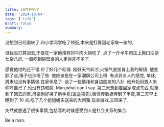 ```yaml
---
title: 10月开始了
date: '2024-10-04'
tags: ['Life']
draft: false
summary:
---
```


没想到已经国庆了.和小学同学吃了顿饭,本来是打算回老家聚一聚的,

但我没打算回去,于是在一家他推荐的牛肉火锅吃了.
点了一斤半牛肉加上胸口油杂七杂八的, 一直吃到隔壁桌的人走得差不多了.

感觉他过的还不错,带了好几个助理. 刚好天气转凉,火锅气直接冒上我的眼镜. 他变胖了点,嗓子也沙哑了些. 他应该是在一家潮牌公司上班. 有点异乡人的感觉, 单休,周末也没有事情做,在家休息了. 谈了一些情绪和身边朋友的八卦. 他开始用男人来称呼自己了,也没有违和感. Man,what can I say.
第二天想到要回家取点东西,就抢到了回去的票,母亲刚好换了新手机(遥遥领先),微信传数据传到了半夜,第二天早上睡到了 10 点,吃了几个姐姐姐夫送来的大闸蟹,玩会游戏,又回来了.

突然就想通了很多事情,包括写的时候感受到人是社会关系的集合.

Be a man.
